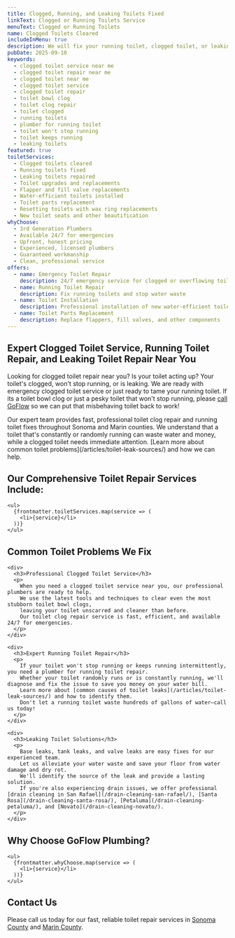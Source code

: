 ```yaml
---
title: Clogged, Running, and Leaking Toilets Fixed
linkText: Clogged or Running Toilets Service
menuText: Clogged or Running Toilets
name: Clogged Toilets Cleared
includeInMenu: true
description: We will fix your running toilet, clogged toilet, or leaking toilet with upfront pricing and guaranteed clean service. Please call us any day, any time.
pubDate: 2025-09-10
keywords:
  - clogged toilet service near me
  - clogged toilet repair near me
  - clogged toilet near me
  - clogged toilet service
  - clogged toilet repair
  - toilet bowl clog
  - toilet clog repair
  - toilet clogged
  - running toilets
  - plumber for running toilet
  - toilet won't stop running
  - toilet keeps running
  - leaking toilets
featured: true
toiletServices:
  - Clogged toilets cleared
  - Running toilets fixed
  - Leaking toilets repaired
  - Toilet upgrades and replacements
  - Flapper and fill valve replacements
  - Water-efficient toilets installed
  - Toilet parts replacement
  - Resetting toilets with wax ring replacements
  - New toilet seats and other beautification
whyChoose:
  - 3rd Generation Plumbers
  - Available 24/7 for emergencies
  - Upfront, honest pricing
  - Experienced, licensed plumbers
  - Guaranteed workmanship
  - Clean, professional service
offers:
  - name: Emergency Toilet Repair
    description: 24/7 emergency service for clogged or overflowing toilets
  - name: Running Toilet Repair
    description: Fix running toilets and stop water waste
  - name: Toilet Installation
    description: Professional installation of new water-efficient toilets
  - name: Toilet Parts Replacement
    description: Replace flappers, fill valves, and other components
---
```


<article>
  <h1>Expert Clogged Toilet Service, Running Toilet Repair, and Leaking Toilet Repair Near You</h1>
  <div>
    <p>
      Looking for clogged toilet repair near you? Is your toilet acting up?
      Your toilet's clogged, won't stop running, or is leaking.
      We are ready with emergency clogged toilet service or just ready to tame your running toilet.
      If its a toilet bowl clog or just a pesky toilet that won't stop running,
      please <a href="tel:7072008350">call GoFlow</a> so we can put that misbehaving toilet back to work!
    </p>
    <p>
      Our expert team provides fast, professional toilet clog repair and running toilet fixes throughout Sonoma and Marin counties.
      We understand that a toilet that's constantly or randomly running can waste water and money, while a clogged toilet needs immediate attention.
      [Learn more about common toilet problems](/articles/toilet-leak-sources/) and how we can help.
    </p>
  </div>

  <section>
    <h2>Our Comprehensive Toilet Repair Services Include:</h2>

    <ul>
      {frontmatter.toiletServices.map(service => (
        <li>{service}</li>
      ))}
    </ul>
  </section>

  <section>
    <h2>Common Toilet Problems We Fix</h2>

    <div>
      <h3>Professional Clogged Toilet Service</h3>
      <p>
        When you need a clogged toilet service near you, our professional plumbers are ready to help.
        We use the latest tools and techniques to clear even the most stubborn toilet bowl clogs,
        leaving your toilet unscarred and cleaner than before.
        Our toilet clog repair service is fast, efficient, and available 24/7 for emergencies.
      </p>
    </div>

    <div>
      <h3>Expert Running Toilet Repair</h3>
      <p>
        If your toilet won't stop running or keeps running intermittently, you need a plumber for running toilet repair.
        Whether your toilet randomly runs or is constantly running, we'll diagnose and fix the issue to save you money on your water bill.
        Learn more about [common causes of toilet leaks](/articles/toilet-leak-sources/) and how to identify them.
        Don't let a running toilet waste hundreds of gallons of water—call us today!
      </p>
    </div>

    <div>
      <h3>Leaking Toilet Solutions</h3>
      <p>
        Base leaks, tank leaks, and valve leaks are easy fixes for our experienced team.
        Let us alleviate your water waste and save your floor from water damage and dry rot.
        We'll identify the source of the leak and provide a lasting solution.
        If you're also experiencing drain issues, we offer professional [drain cleaning in San Rafael](/drain-cleaning-san-rafael/), [Santa Rosa](/drain-cleaning-santa-rosa/), [Petaluma](/drain-cleaning-petaluma/), and [Novato](/drain-cleaning-novato/).
      </p>
    </div>
  </section>

  <section>
    <h2>Why Choose GoFlow Plumbing?</h2>

    <ul>
      {frontmatter.whyChoose.map(service => (
        <li>{service}</li>
      ))}
    </ul>
  </section>

  <section>
    <h2>Contact Us</h2>
    <p>
      Please call us today for our fast, reliable toilet repair services in <a href="/sonoma-county-plumbing">Sonoma County</a> and <a href="/marin-county-plumbing">Marin County</a>.
    </p>
  </section>
</article>
